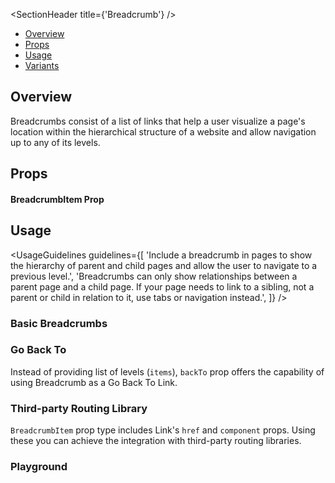 
<Meta of={BreadcrumbStories} />

<SectionHeader title={'Breadcrumb'} />

- [Overview](#overview)
- [Props](#props)
- [Usage](#usage)
- [Variants](#variants)

## Overview

Breadcrumbs consist of a list of links that help a user visualize a page's location within the
hierarchical structure of a website and allow navigation up to any of its levels.

## Props

<ArgTypes of={Breadcrumb} />

#### BreadcrumbItem Prop

<ArgTypes of={BreadcrumbItemDummyStory} />

## Usage

<UsageGuidelines
  guidelines={[
    'Include a breadcrumb in pages to show the hierarchy of parent and child pages and allow the user to navigate to a previous level.',
    'Breadcrumbs can only show relationships between a parent page and a child page. If your page needs to link to a sibling, not a parent or child in relation to it, use tabs or navigation instead.',
  ]}
/>

<SubsectionHeader title="Variants" />

### Basic Breadcrumbs

<Canvas of={BreadcrumbStories.BasicBreadcrumbs} />

### Go Back To

Instead of providing list of levels (`items`), `backTo` prop offers the capability of using Breadcrumb as a Go Back To Link.

<Canvas of={BreadcrumbStories.GoBackTo} />

### Third-party Routing Library

`BreadcrumbItem` prop type includes Link's `href` and `component` props. Using these you can achieve the integration with third-party routing libraries.

<Canvas of={BreadcrumbStories.ThirdPartyRoutingLibrary} />

### Playground

<Canvas of={BreadcrumbStories.Playground} />
